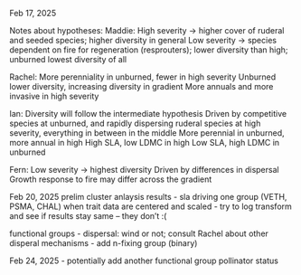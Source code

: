 Feb 17, 2025

Notes about hypotheses:
Maddie:
High severity -> higher cover of ruderal and seeded species; higher diversity in general
Low severity -> species dependent on fire for regeneration (resprouters); lower diversity than high; unburned lowest diversity of all

Rachel:
More perenniality in unburned, fewer in high severity
Unburned lower diversity, increasing diversity in gradient
More annuals and more invasive in high severity

Ian:
Diversity will follow the intermediate hypothesis
Driven by competitive species at unburned, and rapidly dispersing ruderal species at high severity, everything in between in the middle
More perennial in unburned, more annual in high
High SLA, low LDMC in high
Low SLA, high LDMC in unburned

Fern:
Low severity -> highest diversity
Driven by differences in dispersal
Growth response to fire may differ across the gradient

Feb 20, 2025
prelim cluster anlaysis results
- sla driving one group (VETH, PSMA, CHAL) when trait data are centered and scaled
- try to log transform and see if results stay same -- they don't :(

functional groups
- dispersal: wind or not; consult Rachel about other disperal mechanisms
- add n-fixing group (binary)

Feb 24, 2025
- potentially add another functional group
  pollinator status




